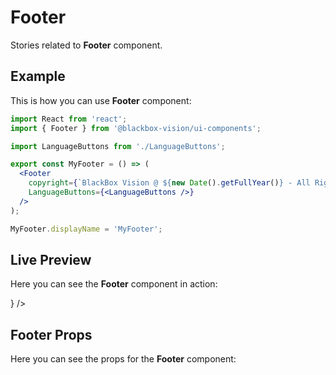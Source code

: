 

<Meta title="UI Components/Footer" component={Footer} />

# Footer

Stories related to **Footer** component.

## Example

This is how you can use **Footer** component:

```jsx
import React from 'react';
import { Footer } from '@blackbox-vision/ui-components';

import LanguageButtons from './LanguageButtons';

export const MyFooter = () => (
  <Footer
    copyright={`BlackBox Vision @ ${new Date().getFullYear()} - All Rights Reserved`}
    LanguageButtons={<LanguageButtons />}
  />
);

MyFooter.displayName = 'MyFooter';
```

## Live Preview

Here you can see the **Footer** component in action:

<Preview>
  <Story name="Get started" decorators={[addThemeProvider(theme)]}>
    <Footer
      copyright={`BlackBox Vision @ ${new Date().getFullYear()} - All Rights Reserved`}
      LanguageButtons={<LanguageButtons />}
    />
  </Story>
</Preview>

## Footer Props

Here you can see the props for the **Footer** component:

<Props of={Footer} />
